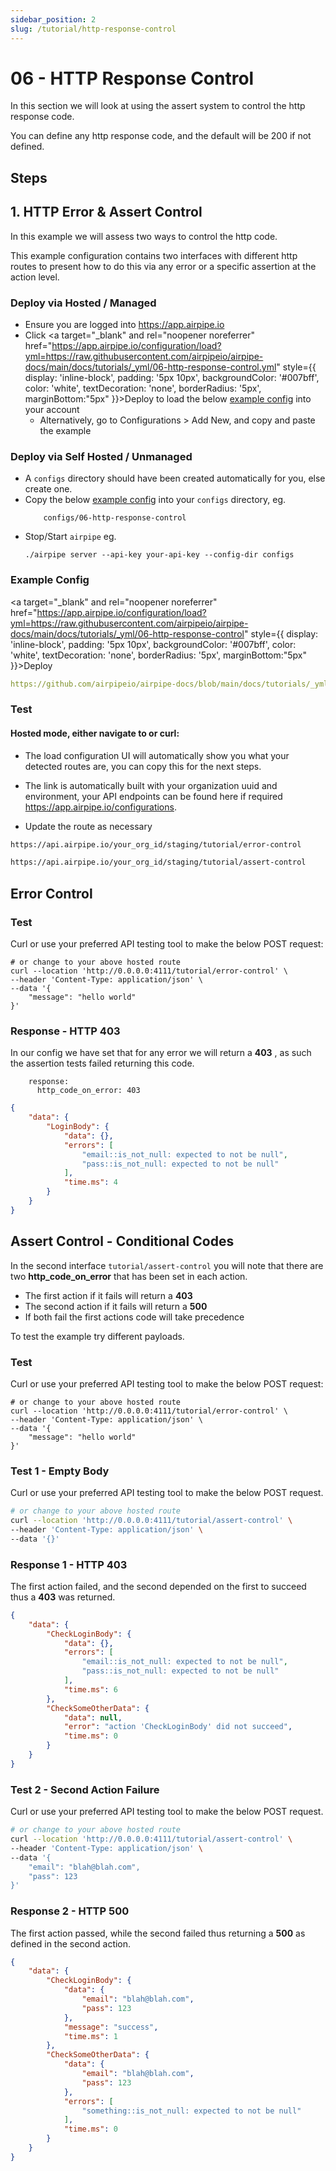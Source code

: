 ```yaml
---
sidebar_position: 2
slug: /tutorial/http-response-control
---
```


# 06 - HTTP Response Control

In this section we will look at using the assert system to control the http response code.

You can define any http response code, and the default will be 200 if not defined.

## Steps

## 1. HTTP Error & Assert Control

In this example we will assess two ways to control the http code.

This example configuration contains two interfaces with different http routes to present how to do this via any error or a specific assertion at the action level.

### Deploy via Hosted / Managed
- Ensure you are logged into https://app.airpipe.io
- Click <a target="_blank" and rel="noopener noreferrer" href="https://app.airpipe.io/configuration/load?yml=https://raw.githubusercontent.com/airpipeio/airpipe-docs/main/docs/tutorials/_yml/06-http-response-control.yml" style={{ display: 'inline-block', padding: '5px 10px', backgroundColor: '#007bff', color: 'white', textDecoration: 'none', borderRadius: '5px', marginBottom:"5px" }}>Deploy</a>
 to load the below [example config](#example-config) into your account
    - Alternatively, go to Configurations > Add New, and copy and paste the example

### Deploy via Self Hosted / Unmanaged
- A `configs` directory should have been created automatically for you, else create one.
- Copy the below [example config](#example-config) into your `configs` directory, eg.
    ```
        configs/06-http-response-control
    ```
- Stop/Start `airpipe` eg.
    ```
    ./airpipe server --api-key your-api-key --config-dir configs
    ```

### Example Config
<a target="_blank" and rel="noopener noreferrer" href="https://app.airpipe.io/configuration/load?yml=https://raw.githubusercontent.com/airpipeio/airpipe-docs/main/docs/tutorials/_yml/06-http-response-control" style={{ display: 'inline-block', padding: '5px 10px', backgroundColor: '#007bff', color: 'white', textDecoration: 'none', borderRadius: '5px', marginBottom:"5px" }}>Deploy</a>
```yml reference title="HTTP Response Control"
https://github.com/airpipeio/airpipe-docs/blob/main/docs/tutorials/_yml/06-http-response-control
```

### Test

#### Hosted mode, either navigate to or curl:
- The load configuration UI will automatically show you what your detected routes are, you can copy this for the next steps.

- The link is automatically built with your organization uuid and environment, your API endpoints can be found here if required https://app.airpipe.io/configurations.

- Update the route as necessary

```sh
https://api.airpipe.io/your_org_id/staging/tutorial/error-control

https://api.airpipe.io/your_org_id/staging/tutorial/assert-control
```

## Error Control

### Test

Curl or use your preferred API testing tool to make the below POST request:
```
# or change to your above hosted route
curl --location 'http://0.0.0.0:4111/tutorial/error-control' \
--header 'Content-Type: application/json' \
--data '{
    "message": "hello world"
}'
```


### Response - HTTP 403

In our config we have set that for any error we will return a **403** , as such the assertion tests failed returning this code.

```
    response:
      http_code_on_error: 403 
```

```json
{
    "data": {
        "LoginBody": {
            "data": {},
            "errors": [
                "email::is_not_null: expected to not be null",
                "pass::is_not_null: expected to not be null"
            ],
            "time.ms": 4
        }
    }
}
```

## Assert Control - Conditional Codes

In the second interface `tutorial/assert-control` you will note that there are two **http_code_on_error** that has been set in each action.

- The first action if it fails will return a **403**
- The second action if it fails will return a **500**
- If both fail the first actions code will take precedence

To test the example try different payloads.

### Test

Curl or use your preferred API testing tool to make the below POST request:
```
# or change to your above hosted route
curl --location 'http://0.0.0.0:4111/tutorial/error-control' \
--header 'Content-Type: application/json' \
--data '{
    "message": "hello world"
}'
```



### Test 1 - Empty Body

Curl or use your preferred API testing tool to make the below POST request.

```sh
# or change to your above hosted route
curl --location 'http://0.0.0.0:4111/tutorial/assert-control' \
--header 'Content-Type: application/json' \
--data '{}'
```

### Response 1 - HTTP 403

The first action failed, and the second depended on the first to succeed thus a **403** was returned.

```json
{
    "data": {
        "CheckLoginBody": {
            "data": {},
            "errors": [
                "email::is_not_null: expected to not be null",
                "pass::is_not_null: expected to not be null"
            ],
            "time.ms": 6
        },
        "CheckSomeOtherData": {
            "data": null,
            "error": "action 'CheckLoginBody' did not succeed",
            "time.ms": 0
        }
    }
}
```

### Test 2 - Second Action Failure

Curl or use your preferred API testing tool to make the below POST request.

```sh
# or change to your above hosted route
curl --location 'http://0.0.0.0:4111/tutorial/assert-control' \
--header 'Content-Type: application/json' \
--data '{
    "email": "blah@blah.com",
    "pass": 123
}'
```

### Response 2 - HTTP 500

The first action passed, while the second failed thus returning a **500** as defined in the second action.

```json
{
    "data": {
        "CheckLoginBody": {
            "data": {
                "email": "blah@blah.com",
                "pass": 123
            },
            "message": "success",
            "time.ms": 1
        },
        "CheckSomeOtherData": {
            "data": {
                "email": "blah@blah.com",
                "pass": 123
            },
            "errors": [
                "something::is_not_null: expected to not be null"
            ],
            "time.ms": 0
        }
    }
}
```